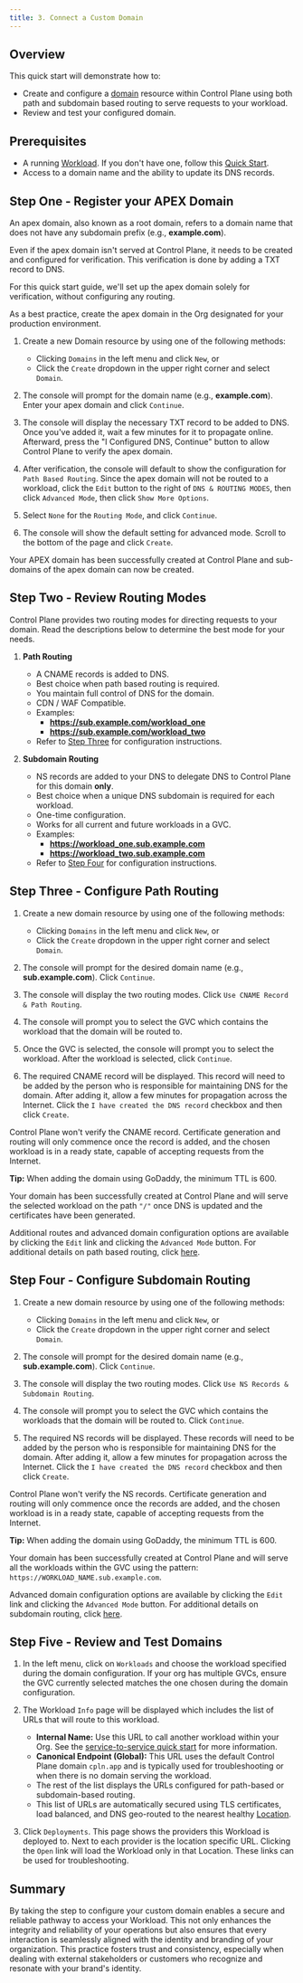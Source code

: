 ```yaml
---
title: 3. Connect a Custom Domain
---
```


## Overview

This quick start will demonstrate how to:

- Create and configure a [domain](/objects/domain) resource within Control Plane using both path and subdomain based routing to serve requests to your workload.
- Review and test your configured domain.

## Prerequisites

- A running [Workload](/objects/workload). If you don't have one, follow this [Quick Start](/quickstart/sample-application).
- Access to a domain name and the ability to update its DNS records.

## Step One - Register your APEX Domain

An apex domain, also known as a root domain, refers to a domain name that does not have any subdomain prefix (e.g., **example.com**).

Even if the apex domain isn't served at Control Plane, it needs to be created and configured for verification. This verification is done by adding a TXT record to DNS.

For this quick start guide, we'll set up the apex domain solely for verification, without configuring any routing.

<Tip>As a best practice, create the apex domain in the Org designated for your production environment.</Tip>

1. Create a new Domain resource by using one of the following methods:

   - Clicking `Domains` in the left menu and click `New`, or
   - Click the `Create` dropdown in the upper right corner and select `Domain`.

2. The console will prompt for the domain name (e.g., **example.com**). Enter your apex domain and click `Continue`.

3. The console will display the necessary TXT record to be added to DNS. Once you've added it, wait a few minutes for it to propagate online. Afterward, press the "I Configured DNS, Continue" button to allow Control Plane to verify the apex domain.

4. After verification, the console will default to show the configuration for `Path Based Routing`. Since the apex domain will not be routed to a workload, click the `Edit` button to the right of `DNS & ROUTING MODES`, then click `Advanced Mode`, then click `Show More Options`.

5. Select `None` for the `Routing Mode`, and click `Continue`.

6. The console will show the default setting for advanced mode. Scroll to the bottom of the page and click `Create`.

Your APEX domain has been successfully created at Control Plane and sub-domains of the apex domain can now be created.

## Step Two - Review Routing Modes

Control Plane provides two routing modes for directing requests to your domain. Read the descriptions below to determine the best mode for your needs.

1. **Path Routing**

   - A CNAME records is added to DNS.
   - Best choice when path based routing is required.
   - You maintain full control of DNS for the domain.
   - CDN / WAF Compatible.
   - Examples:
     - **https://sub.example.com/workload_one**
     - **https://sub.example.com/workload_two**
   - Refer to [Step Three](#step-three-configure-path-routing) for configuration instructions.

2. **Subdomain Routing**

   - NS records are added to your DNS to delegate DNS to Control Plane for this domain **only**.
   - Best choice when a unique DNS subdomain is required for each workload.
   - One-time configuration.
   - Works for all current and future workloads in a GVC.
   - Examples:
     - **https://workload_one.sub.example.com**
     - **https://workload_two.sub.example.com**
   - Refer to [Step Four](#step-four-configure-subdomain-routing) for configuration instructions.

## Step Three - Configure Path Routing

1. Create a new domain resource by using one of the following methods:

   - Clicking `Domains` in the left menu and click `New`, or
   - Click the `Create` dropdown in the upper right corner and select `Domain`.

2. The console will prompt for the desired domain name (e.g., **sub.example.com**). Click `Continue`.

3. The console will display the two routing modes. Click `Use CNAME Record & Path Routing`.

4. The console will prompt you to select the GVC which contains the workload that the domain will be routed to.

5. Once the GVC is selected, the console will prompt you to select the workload. After the workload is selected, click `Continue`.

6. The required CNAME record will be displayed. This record will need to be added by the person who is responsible for maintaining DNS for the domain. After adding it, allow a few minutes for propagation across the Internet. Click the `I have created the DNS record` checkbox and then click `Create`.

<Note>

Control Plane won't verify the CNAME record. Certificate generation and routing will only commence once the record is added, and the chosen workload is in a ready state, capable of accepting requests from the Internet.

**Tip:** When adding the domain using GoDaddy, the minimum TTL is 600.

</Note>

Your domain has been successfully created at Control Plane and will serve the selected workload on the path `"/"` once DNS is updated and the certificates have been generated.

Additional routes and advanced domain configuration options are available by clicking the `Edit` link and clicking the `Advanced Mode` button. For additional details on path based routing, click [here](/objects/domain#path-based-routing).

## Step Four - Configure Subdomain Routing

1. Create a new domain resource by using one of the following methods:

   - Clicking `Domains` in the left menu and click `New`, or
   - Click the `Create` dropdown in the upper right corner and select `Domain`.

2. The console will prompt for the desired domain name (e.g., **sub.example.com**). Click `Continue`.

3. The console will display the two routing modes. Click `Use NS Records & Subdomain Routing`.

4. The console will prompt you to select the GVC which contains the workloads that the domain will be routed to. Click `Continue`.

5. The required NS records will be displayed. These records will need to be added by the person who is responsible for maintaining DNS for the domain. After adding it, allow a few minutes for propagation across the Internet. Click the `I have created the DNS record` checkbox and then click `Create`.

<Note>

Control Plane won't verify the NS records. Certificate generation and routing will only commence once the records are added, and the chosen workload is in a ready state, capable of accepting requests from the Internet.

**Tip:** When adding the domain using GoDaddy, the minimum TTL is 600.

</Note>

Your domain has been successfully created at Control Plane and will serve all the workloads within the GVC using the pattern: `https://WORKLOAD_NAME.sub.example.com`.

Advanced domain configuration options are available by clicking the `Edit` link and clicking the `Advanced Mode` button. For additional details on subdomain routing, click [here](/objects/domain#subdomain-based-routing).

## Step Five - Review and Test Domains

1. In the left menu, click on `Workloads` and choose the workload specified during the domain configuration. If your org has multiple GVCs, ensure the GVC currently selected matches the one chosen during the domain configuration.

2. The Workload `Info` page will be displayed which includes the list of URLs that will route to this workload.

   - **Internal Name:** Use this URL to call another workload within your Org. See the [service-to-service quick start](/quickstart/quick-start-5-service-to-service-calls) for more information.
   - **Canonical Endpoint (Global):** This URL uses the default Control Plane domain `cpln.app` and is typically used for troubleshooting or when there is no domain serving the workload.
   - The rest of the list displays the URLs configured for path-based or subdomain-based routing.
   - This list of URLs are automatically secured using TLS certificates, load balanced, and DNS geo-routed to the nearest healthy [Location](/objects/location).

3. Click `Deployments`. This page shows the providers this Workload is deployed to. Next to each provider is the location specific URL. Clicking the `Open` link will load the Workload only in that Location. These links can be used for troubleshooting.

## Summary

By taking the step to configure your custom domain enables a secure and reliable pathway to access your Workload. This not only enhances the integrity and reliability of your operations but also ensures that every interaction is seamlessly aligned with the identity and branding of your organization. This practice fosters trust and consistency, especially when dealing with external stakeholders or customers who recognize and resonate with your brand's identity.
